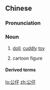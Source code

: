==Chinese==
{{zh-forms}}

===Pronunciation===
{{zh-pron
|m=gōngzǎi
|c=gung1 zai2
|cat=n
}}

===Noun===
{{zh-noun}}

# {{lb|zh|chiefly|Cantonese}} [[doll]]; [[cuddly]] [[toy]]
# {{lb|zh|chiefly|Cantonese}} cartoon figure
#: {{zh-x|畫{waak6} 公仔|draw '''cartoon people'''|C}}

====Derived terms====
{{zh-der|公仔麵}}

[[lo:公仔]]
[[zh:公仔]]